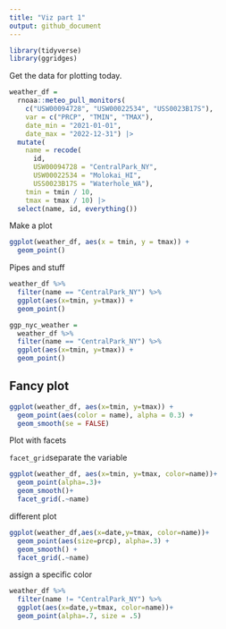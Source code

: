 ```yaml
---
title: "Viz part 1"
output: github_document
---
```


```r
library(tidyverse)
library(ggridges)
```

Get the data for plotting today.

```r
weather_df = 
  rnoaa::meteo_pull_monitors(
    c("USW00094728", "USW00022534", "USS0023B17S"),
    var = c("PRCP", "TMIN", "TMAX"), 
    date_min = "2021-01-01",
    date_max = "2022-12-31") |>
  mutate(
    name = recode(
      id, 
      USW00094728 = "CentralPark_NY", 
      USW00022534 = "Molokai_HI",
      USS0023B17S = "Waterhole_WA"),
    tmin = tmin / 10,
    tmax = tmax / 10) |>
  select(name, id, everything())
```

Make a plot

```r
ggplot(weather_df, aes(x = tmin, y = tmax)) +
  geom_point()
```


Pipes and stuff

```r
weather_df %>% 
  filter(name == "CentralPark_NY") %>% 
  ggplot(aes(x=tmin, y=tmax)) +
  geom_point()

ggp_nyc_weather =
  weather_df %>% 
  filter(name == "CentralPark_NY") %>% 
  ggplot(aes(x=tmin, y=tmax)) +
  geom_point()
```

## Fancy plot

```r
ggplot(weather_df, aes(x=tmin, y=tmax)) +
  geom_point(aes(color = name), alpha = 0.3) +
  geom_smooth(se = FALSE)
```

Plot with facets

`facet_grid`separate the variable

```r
ggplot(weather_df, aes(x=tmin, y=tmax, color=name))+
  geom_point(alpha=.3)+
  geom_smooth()+
  facet_grid(.~name)
```

different plot 

```r
ggplot(weather_df,aes(x=date,y=tmax, color=name))+
  geom_point(aes(size=prcp), alpha=.3) +
  geom_smooth() +
  facet_grid(.~name)
```

assign a specific color

```r
weather_df %>% 
  filter(name != "CentralPark_NY") %>% 
  ggplot(aes(x=date,y=tmax, color=name))+
  geom_point(alpha=.7, size = .5)
```

